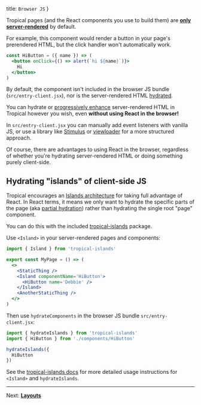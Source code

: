   title: `Browser JS`
}

Tropical pages (and the React components you use to build them) are <u><b>only server-rendered</b></u> by default.

For example, this component would render a button in your page's prerendered HTML, but the click handler won't automatically work.

```jsx
const HiButton = ({ name }) => (
  <button onClick={() => alert(`hi ${name}`)}>
    Hi
  </button>
)
```

By default, the component isn't included in the browser JS bundle (`src/entry-client.jsx`), nor is the server-rendered HTML [hydrated](https://reactjs.org/docs/react-dom.html#hydrate).

You can hydrate or [progressively enhance](https://en.wikipedia.org/wiki/Progressive_enhancement) server-rendered HTML in Tropical however you wish, even **without using React in the browser!** 

In `src/entry-client.jsx` you can manually add event listeners with vanilla JS, or use a library like [Stimulus](https://stimulus.hotwired.dev/) or [viewloader](https://github.com/icelab/viewloader) for a more structured approach.

Of course, there are advantages to using React in the browser, regardless of whether you're hydrating server-rendered HTML or doing something purely client-side.

## Hydrating "islands" of client-side JS

Tropical encourages an [Islands architecture](https://jasonformat.com/islands-architecture/) for taking full advantage of React. In React terms, it means we only want to hydrate the specific parts of the page (aka [partial hydration](https://markus.oberlehner.net/blog/partial-hydration-concepts-lazy-and-active/)) rather than hydrating the single root "page" component.

You can do this with the included [tropical-islands](https://github.com/bensmithett/tropical-utils/tree/main/packages/tropical-islands) package.

Use `<Island>` in your server-rendered pages and components:

```jsx
import { Island } from 'tropical-islands'

export const MyPage = () => (
  <>
    <StaticThing />
    <Island componentName='HiButton'>
      <HiButton name='Debbie' />
    </Island>
    <AnotherStaticThing />
  </>
)
```

Then use `hydrateComponents` in the browser JS bundle `src/entry-client.jsx`:

```javascript
import { hydrateIslands } from 'tropical-islands'
import { HiButton } from './components/HiButton'

hydrateIslands({
  HiButton
})
```

See the [tropical-islands docs](https://github.com/bensmithett/tropical-utils/tree/main/packages/tropical-islands) for more detailed usage instructions for `<Island>` and `hydrateIslands`.

---

Next: [**Layouts**](/docs/layouts)
